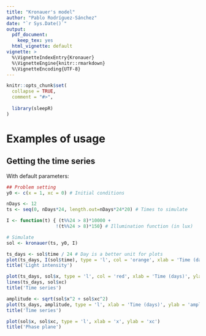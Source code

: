 ```yaml
---
title: "Kronauer's model"
author: "Pablo Rodríguez-Sánchez"
date: "`r Sys.Date()`"
output:
  pdf_document:
    keep_tex: yes
  html_vignette: default
vignette: >
  %\VignetteIndexEntry{Kronauer}
  %\VignetteEngine{knitr::rmarkdown}
  %\VignetteEncoding{UTF-8}
---
```


```r
knitr::opts_chunk$set(
  collapse = TRUE,
  comment = "#>",
  
  library(sleepR)
)
```

# Examples of usage

## Getting the time series

With default parameters:

```r
## Problem setting
y0 <- c(x = 1, xc = 0) # Initial conditions

nDays <- 12
ts <- seq(0, nDays*24, length.out=nDays*24*20) # Times to simulate

I <- function(t) { (t%%24 > 8)*10000 + 
                  !(t%%24 > 8)*150} # Illumination function (in lux)

```

```r
# Simulate
sol <- kronauer(ts, y0, I)
```

```r
ts_days <- sol$time / 24 # Day is a better unit for plots
plot(ts_days, I(sol$time), type = 'l', col = 'orange', xlab = 'Time (days)', ylab = 'lux')
title('Light intensity')

```

```r

plot(ts_days, sol$x, type = 'l', col = 'red', xlab = 'Time (days)', ylab = 'states')
lines(ts_days, sol$xc)
title('Time series')

amplitude <- sqrt(sol$x^2 + sol$xc^2)
plot(ts_days, amplitude, type = 'l', xlab = 'Time (days)', ylab = 'amplitude')
title('Time series')

plot(sol$x, sol$xc, type = 'l', xlab = 'x', ylab = 'xc')
title('Phase plane')

```

